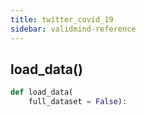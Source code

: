```yaml
---
title: twitter_covid_19
sidebar: validmind-reference
---
```


## load_data[()]{.muted}

<!-- function.qmd.jinja2 - function signature -->

```python
def load_data(
    full_dataset = False):
```

